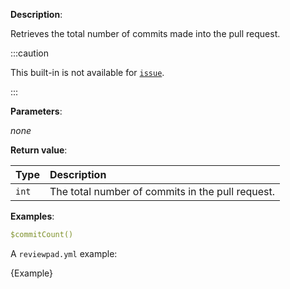 
**Description**:

Retrieves the total number of commits made into the pull request.

:::caution

This built-in is not available for [`issue`](/guides/syntax#workflow).

:::

**Parameters**:

_none_

**Return value**:

| Type  | Description                                      |
| :---- | :----------------------------------------------- |
| `int` | The total number of commits in the pull request. |

**Examples**:

```yml
$commitCount()
```

A `reviewpad.yml` example:

<CodeBlock language="yml" title="reviewpad.yml">{Example}</CodeBlock>
